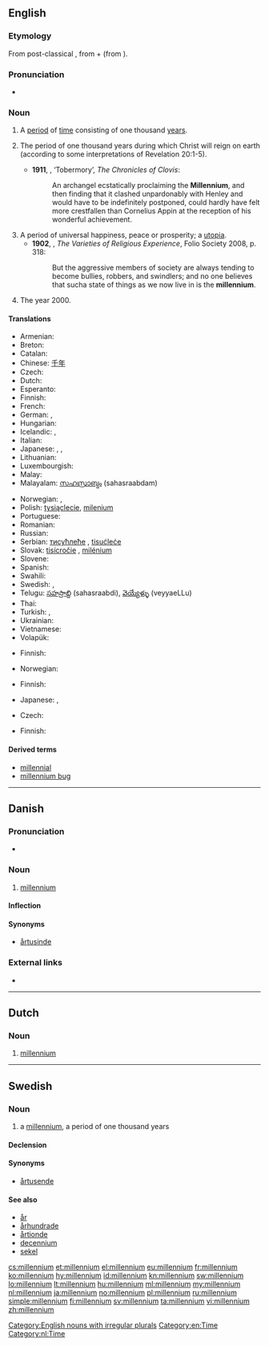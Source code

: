 ==English==

===Etymology===
From post-classical {{etyl|la}} {{term|millennium|lang=la}}, from {{etyl|la}} {{term|mille|mīlle|thousand|lang=la}} + {{term|-ennium}} (from {{term|annus||year}}).

===Pronunciation===
* {{IPA|/mɪˈlɛnɪəm/}}

===Noun===
{{en-noun|millennia|pl2=millenniums}}

# A [[period]] of [[time]] consisting of one thousand [[year]]s.
# {{Christianity}} The period of one thousand years during which Christ will reign on earth (according to some interpretations of Revelation 20:1-5).
#* '''1911''', {{w|Saki}}, ‘Tobermory’, ''The Chronicles of Clovis'':
#*: An archangel ecstatically proclaiming the '''Millennium''', and then finding that it clashed unpardonably with Henley and would have to be indefinitely postponed, could hardly have felt more crestfallen than Cornelius Appin at the reception of his wonderful achievement.
# A period of universal happiness, peace or prosperity; a [[utopia]].
#* '''1902''', {{w|William James}}, ''The Varieties of Religious Experience'', Folio Society 2008, p. 318:
#*: But the aggressive members of society are always tending to become bullies, robbers, and swindlers; and no one believes that sucha  state of things as we now live in is the '''millennium'''.
# {{context|with definite article}} The year 2000.

====Translations====
{{trans-top|thousand-year period}}
* Armenian: {{t-|hy|հազարամյակ|tr=hazaramyak}}
* Breton: {{t+|br|milved|m}}
* Catalan: {{t|ca|mil·lenni|m}}
* Chinese: [[千年]]
* Czech: {{t-|cs|tisíciletí|n}}
* Dutch: {{t+|nl|millennium}}
* Esperanto: {{t|eo|jarmilo|xs=Esperanto}}
* Finnish: {{t+|fi|vuosituhat}}
* French: {{t+|fr|millénaire|m}}
* German: {{t+|de|Jahrtausend|n}}, {{t+|de|Millennium|n}}
* Hungarian: {{t+|hu|évezred}}
* Icelandic: {{t+|is|árþúsund|n}}, {{t|is|þúsöld|f}}
* Italian: {{t+|it|millennio|m}}
* Japanese: {{t|ja|千年間|tr=sennenkan}}, {{t|ja|千年期|tr=sennenki}}, {{t+|ja|千年紀|tr=sennenki}}
* Lithuanian: {{t+|lt|tūkstantmetis|m|xs=Lithuanian}}
* Luxembourgish: {{t|lb|Joerdausend|n}}
* Malay: {{t|ms|alaf}}
* Malayalam: [[സഹസ്രാബ്ദം]] (sahasraabdam)
{{trans-mid}}
* Norwegian: {{t|no|årtusen}}, {{t+|no|millennium}}
* Polish: [[tysiąclecie]], [[milenium]] {{n}}
* Portuguese: {{t+|pt|milénio|m}}
* Romanian: {{t+|ro|mileniu|n}}
* Russian: {{t+|ru|тысячелетие|n|tr=tysjačelétije}}
* Serbian: [[тисућлеће]] {{n}}, [[tisućleće]] {{n}}
* Slovak: [[tisícročie]] {{n}}, [[milénium]] {{m}}
* Slovene: {{t+|sl|tisočletje|n}}
* Spanish: {{t+|es|milenio|m}}
* Swahili: {{t+|sw|mwongo|xs=Swahili}}
* Swedish: {{t|sv|årtusende}}, {{t+|sv|millennium}}
* Telugu: [[సహస్రాబ్ది]] (sahasraabdi), [[వెయ్యేళ్ళు]] (veyyaeLLu)
* Thai: {{t|th|สหัสวรรษ|tr=sahassawad}}
* Turkish: {{t+|tr|milenyum}}, {{t+|tr|binyıl}}
* Ukrainian: {{t|uk|тисячеліття|n|xs=Ukrainian}}
* Vietnamese: {{t+|vi|thiên niên kỷ|xs=Vietnamese}}
* Volapük: {{t|vo|milyel}}
{{trans-bottom}}

{{trans-top|Christianity: the 1000 year reign of Christ}}
* Finnish: {{t-|fi|tuhatvuotinen valtakunta}}
{{trans-mid}}
* Norwegian: {{t+|no|millennium}}
{{trans-bottom}}

{{trans-top|period of universal happiness}}
* Finnish: {{t-|fi|tuhatvuotinen valtakunta}}
{{trans-mid}}
* Japanese: {{l|ja|至福千年}}, {{l|ja|千年王国}}
{{trans-bottom}}

{{trans-top|year 2000}}
* Czech: {{t|cs|milénium|n}}
{{trans-mid}}
* Finnish: {{t+|fi|millennium}}
{{trans-bottom}}

====Derived terms====
* [[millennial]]
* [[millennium bug]]

[[Category:English nouns with irregular plurals]]
[[Category:en:Time]]

----

==Danish==

===Pronunciation===
* {{IPA|/milɛniɔm/|[miˈlɛnˀiɔm]|lang=da}}

===Noun===
{{da-noun|stem=millennie|t|r}}

# [[millennium#English|millennium]]

====Inflection====
{{da-noun-infl|stem=millennie|t|r}}

====Synonyms====
* [[årtusinde]]

===External links===
* {{pedialite|lang=da}}

----

==Dutch==
{{wikipedia|lang=nl}}

===Noun===
{{nl-noun|n|millennia|*}}

# [[#English|millennium]]

[[Category:nl:Time]]

----

==Swedish==

===Noun===
{{sv-noun|g=n}}

# a [[#English|millennium]], a period of one thousand years

====Declension====
{{sv-noun-reg-r-n|2=millennie}}

====Synonyms====
* [[årtusende]]

====See also====
* [[år]]
* [[århundrade]]
* [[årtionde]]
* [[decennium]]
* [[sekel]]

[[cs:millennium]]
[[et:millennium]]
[[el:millennium]]
[[eu:millennium]]
[[fr:millennium]]
[[ko:millennium]]
[[hy:millennium]]
[[id:millennium]]
[[kn:millennium]]
[[sw:millennium]]
[[lo:millennium]]
[[lt:millennium]]
[[hu:millennium]]
[[ml:millennium]]
[[my:millennium]]
[[nl:millennium]]
[[ja:millennium]]
[[no:millennium]]
[[pl:millennium]]
[[ru:millennium]]
[[simple:millennium]]
[[fi:millennium]]
[[sv:millennium]]
[[ta:millennium]]
[[vi:millennium]]
[[zh:millennium]]